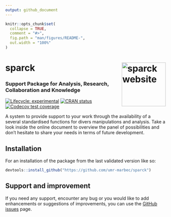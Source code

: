 ```yaml
---
output: github_document
---
```


<!-- README.md is generated from README.Rmd. Please edit that file -->

```r
knitr::opts_chunk$set(
  collapse = TRUE,
  comment = "#>",
  fig.path = "man/figures/README-",
  out.width = "100%"
)
```

# sparck <a href="https://umr-marbec.github.io/sparck/"><img src="man/figures/logo.png" align="right" height="138" alt="sparck website" /></a>

### Support Package for Analysis, Research, Collaboration and Knowledge

<!-- badges: start -->
[![Lifecycle: experimental](https://img.shields.io/badge/lifecycle-experimental-orange.svg)](https://lifecycle.r-lib.org/articles/stages.html#experimental)
[![CRAN status](https://www.r-pkg.org/badges/version/sparck)](https://CRAN.R-project.org/package=sparck)
[![Codecov test coverage](https://codecov.io/gh/umr-marbec/sparck/graph/badge.svg)](https://app.codecov.io/gh/umr-marbec/sparck)
<!-- badges: end -->

A system to provide support to your work through the availability of a several standardised functions for divers manipulations and analysis. Take a look inside the online document to overview the panel of possibilities and don't hesitate to share your needs in terms of future development.    

## Installation

For an installation of the package from the last validated version like so:

```.r
devtools::install_github("https://github.com/umr-marbec/sparck")
```

## Support and improvement

If you need any support, encounter any bug or you would like to add enhancements or suggestions of improvements, you can use the [GitHub issues](https://github.com/umr-marbec/sparck/issues){.external target="_blank"} page. 
